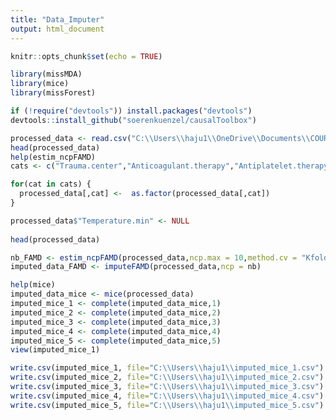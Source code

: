 ---
title: "Data_Imputer"
output: html_document
---

```{r setup, include=FALSE}
knitr::opts_chunk$set(echo = TRUE)
```


```{r import}
library(missMDA)
library(mice)
library(missForest)
```

```{r causalToolbox}
if (!require("devtools")) install.packages("devtools")
devtools::install_github("soerenkuenzel/causalToolbox")
```

```{r import data}
processed_data <- read.csv("C:\\Users\\haju1\\OneDrive\\Documents\\COURS\\Cours 3A\\Statistics in R\\PROJET\\data_preprocessed.csv",header = TRUE,row.names = 1)
head(processed_data)
help(estim_ncpFAMD)
cats <- c("Trauma.center","Anticoagulant.therapy","Antiplatelet.therapy","Pupil.anomaly.ph","Osmotherapy.Anomaly","Cardiac.arrest.ph","Vasopressor.therapy","Pupil.anomaly","Neurosurgery.day0","Tranexamic.acid","TBI","Osmotherapy","IICP","EVD","Decompressive.craniectomy","Death")

for(cat in cats) {
  processed_data[,cat] <-  as.factor(processed_data[,cat])
}

processed_data$"Temperature.min" <- NULL
  
head(processed_data)
```

```{r impute FAMD}
nb_FAMD <- estim_ncpFAMD(processed_data,ncp.max = 10,method.cv = "Kfold", verbose = TRUE)
imputed_data_FAMD <- imputeFAMD(processed_data,ncp = nb)
```

```{r impute mice}
help(mice)
imputed_data_mice <- mice(processed_data)
imputed_mice_1 <- complete(imputed_data_mice,1)
imputed_mice_2 <- complete(imputed_data_mice,2)
imputed_mice_3 <- complete(imputed_data_mice,3)
imputed_mice_4 <- complete(imputed_data_mice,4)
imputed_mice_5 <- complete(imputed_data_mice,5)
view(imputed_mice_1)
```

```{r write}
write.csv(imputed_mice_1, file="C:\\Users\\haju1\\imputed_mice_1.csv")
write.csv(imputed_mice_2, file="C:\\Users\\haju1\\imputed_mice_2.csv")
write.csv(imputed_mice_3, file="C:\\Users\\haju1\\imputed_mice_3.csv")
write.csv(imputed_mice_4, file="C:\\Users\\haju1\\imputed_mice_4.csv")
write.csv(imputed_mice_5, file="C:\\Users\\haju1\\imputed_mice_5.csv")
```

